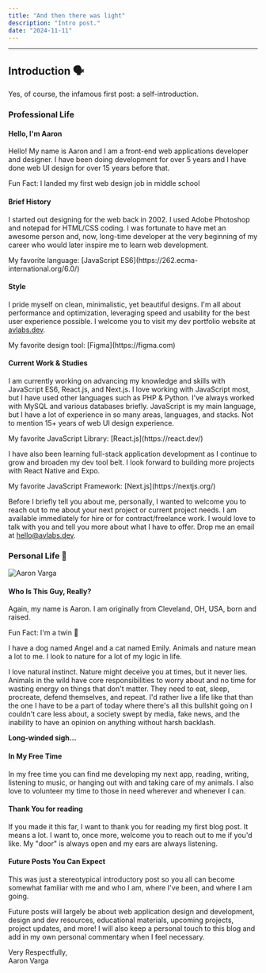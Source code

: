 ```yaml
---
title: "And then there was light"
description: "Intro post."
date: "2024-11-11"
---
```



---

## Introduction 🗣️

Yes, of course, the infamous first post: a self-introduction.

### Professional Life

#### Hello, I'm Aaron

Hello! My name is Aaron and I am a front-end web applications developer and designer. I have been doing development for over 5 years and I have done web UI design for over 15 years before that.

<Callout>Fun Fact: I landed my first web design job in middle school</Callout>

#### Brief History

I started out designing for the web back in 2002. I used Adobe Photoshop and notepad for HTML/CSS coding. I was fortunate to have met an awesome person and, now, long-time developer at the very beginning of my career who would later inspire me to learn web development.

<Callout type="favorite">
  My favorite language: [JavaScript
  ES6](https://262.ecma-international.org/6.0/)
</Callout>

#### Style

I pride myself on clean, minimalistic, yet beautiful designs. I'm all about performance and optimization, leveraging speed and usability for the best user experience possible. I welcome you to visit my dev portfolio website at [avlabs.dev](https://avlabs.dev).

<Callout type="favorite">
  My favorite design tool: [Figma](https://figma.com)
</Callout>

#### Current Work & Studies

I am currently working on advancing my knowledge and skills with JavaScript ES6, React.js, and Next.js. I love working with JavaScript most, but I have used other languages such as PHP & Python. I've always worked with MySQL and various databases briefly. JavaScript is my main language, but I have a lot of experience in so many areas, languages, and stacks. Not to mention 15+ years of web UI design experience.

<Callout type="favorite">
  My favorite JavaScript Library: [React.js](https://react.dev/)
</Callout>

I have also been learning full-stack application development as I continue to grow and broaden my dev tool belt. I look forward to building more projects with React Native and Expo.

<Callout type="favorite">
  My favorite JavaScript Framework: [Next.js](https://nextjs.org/)
</Callout>

Before I briefly tell you about me, personally, I wanted to welcome you to reach out to me about your next project or current project needs. I am available immediately for hire or for contract/freelance work. I would love to talk with you and tell you more about what I have to offer. Drop me an email at [hello@avlabs.dev](mailto:hello@avlabs.dev).

### Personal Life 🪪

![Aaron Varga](https://www.avlabs.dev/_next/image?url=%2Fav.webp&w=3840&q=75 "Aaron Varga")

#### Who Is This Guy, Really?

Again, my name is Aaron. I am originally from Cleveland, OH, USA, born and raised.

<Callout>Fun Fact: I'm a twin 🥳</Callout>

I have a dog named Angel and a cat named Emily. Animals and nature mean a lot to me. I look to nature for a lot of my logic in life.

I love natural instinct. Nature might deceive you at times, but it never lies. Animals in the wild have core responsibilities to worry about and no time for wasting energy on things that don't matter. They need to eat, sleep, procreate, defend themselves, and repeat. I'd rather live a life like that than the one I have to be a part of today where there's all this bullshit going on I couldn't care less about, a society swept by media, fake news, and the inability to have an opinion on anything without harsh backlash.

**Long-winded sigh...**

#### In My Free Time

In my free time you can find me developing my next app, reading, writing, listening to music, or hanging out with and taking care of my animals. I also love to volunteer my time to those in need wherever and whenever I can.

#### Thank You for reading

If you made it this far, I want to thank you for reading my first blog post. It means a lot. I want to, once more, welcome you to reach out to me if you'd like. My "door" is always open and my ears are always listening.

#### Future Posts You Can Expect

This was just a stereotypical introductory post so you all can become somewhat familiar with me and who I am, where I've been, and where I am going.

Future posts will largely be about web application design and development, design and dev resources, educational materials, upcoming projects, project updates, and more! I will also keep a personal touch to this blog and add in my own personal commentary when I feel necessary.

Very Respectfully,<br />
Aaron Varga
